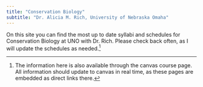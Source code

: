 ```yaml
---
title: "Conservation Biology"
subtitle: "Dr. Alicia M. Rich, University of Nebraska Omaha"
---
```


On this site you can find the most up to date syllabi and schedules for Conservation Biology at UNO with Dr. Rich. Please check back often, as I will update the schedules as needed.[^1]


[^1]: The information here is also available through the canvas course page. All information should update to canvas in real time, as these pages are embedded as direct links there.



